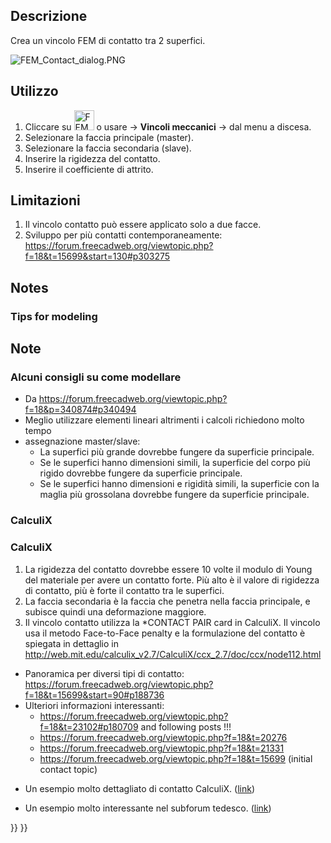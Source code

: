 <languages/>

<div class="mw-translate-fuzzy">
{{Docnav/it|[[FEM_ConstraintPlaneRotation/it|Vincolo piano di rotazione]]|[[FEM_ConstraintTransform/it|Constraint transform]]|[[FEM_Workbench/it|FEM]]|IconL=FEM_ConstraintPlaneRotation.png|IconC=Workbench_FEM.svg|IconR=FEM_ConstraintTransform.png}}
</div>

<div class="mw-translate-fuzzy">
{{GuiCommand/it
|Name=FEM ConstraintContact
|Name/it=Vincolo contatto
|MenuLocation=Modello → Vincoli meccanici → Vincolo contatto
|Workbenches=[[FEM_Workbench/it|FEM]]
|Shortcut=
|SeeAlso=[[FEM_tutorial/it|Tutorial di FEM]]
}}
</div>

<span id="Description"></span>
==Descrizione==

<div class="mw-translate-fuzzy">
Crea un vincolo FEM di contatto tra 2 superfici.
</div>

[[File:FEM_Contact_dialog.PNG]]
{{Caption|The FEM contact task panel}}

<span id="Usage"></span>
==Utilizzo==

<div class="mw-translate-fuzzy">
#Cliccare su [[Image:FEM_ConstraintContact.png|32px]] o usare {{KEY|Modello}} → '''Vincoli meccanici''' →  {{KEY|[[Image:FEM_ConstraintContact.png|32px]] Vincolo contatto}}  dal menu a discesa.
#Selezionare la faccia principale (master).
#Selezionare la faccia secondaria (slave).
#Inserire la rigidezza del contatto.
#Inserire il coefficiente di attrito.
</div>

<span id="Limitations"></span>
==Limitazioni==

<div class="mw-translate-fuzzy">
#Il vincolo contatto può essere applicato solo a due facce.
#Sviluppo per più contatti contemporaneamente: https://forum.freecadweb.org/viewtopic.php?f=18&t=15699&start=130#p303275
</div>

==Notes==

=== Tips for modeling ===

<div class="mw-translate-fuzzy">
==Note==
=== Alcuni consigli su come modellare ===
* Da https://forum.freecadweb.org/viewtopic.php?f=18&p=340874#p340494
* Meglio utilizzare elementi lineari altrimenti i calcoli richiedono molto tempo
* assegnazione master/slave:
** La superfici più grande dovrebbe fungere da superficie principale.
** Se le superfici hanno dimensioni simili, la superficie del corpo più rigido dovrebbe fungere da superficie principale.
** Se le superfici hanno dimensioni e rigidità simili, la superficie con la maglia più grossolana dovrebbe fungere da superficie principale.
</div>

=== CalculiX ===

<div class="mw-translate-fuzzy">
=== CalculiX ===
#La rigidezza del contatto dovrebbe essere 10 volte il modulo di Young del materiale per avere un contatto forte. Più alto è il valore di rigidezza di contatto, più è forte il contatto tra le superfici.
#La faccia secondaria è la faccia che penetra nella faccia principale, e subisce quindi una deformazione maggiore.
#Il vincolo contatto utilizza la *CONTACT PAIR card in CalculiX. Il vincolo usa il metodo Face-to-Face penalty e la formulazione del contatto è spiegata in dettaglio in http://web.mit.edu/calculix_v2.7/CalculiX/ccx_2.7/doc/ccx/node112.html
* Panoramica per diversi tipi di contatto: https://forum.freecadweb.org/viewtopic.php?f=18&t=15699&start=90#p188736
* Ulteriori informazioni interessanti:
** https://forum.freecadweb.org/viewtopic.php?f=18&t=23102#p180709 and following posts !!!
** https://forum.freecadweb.org/viewtopic.php?f=18&t=20276
** https://forum.freecadweb.org/viewtopic.php?f=18&t=21331
** https://forum.freecadweb.org/viewtopic.php?f=18&t=15699 (initial contact topic)
</div>

* Un esempio molto dettagliato di contatto CalculiX. ([http://dip28p.web.fc2.com/calculix/netgen2calculix/index.html link])

<div class="mw-translate-fuzzy">
* Un esempio molto interessante nel subforum tedesco. ([https://forum.freecadweb.org/viewtopic.php?f=13&t=39663&start=10#p337254 link])
</div> 


<div class="mw-translate-fuzzy">
{{Docnav/it|[[FEM_ConstraintPlaneRotation/it|Vincolo piano di rotazione]]|[[FEM_ConstraintTransform/it|Constraint transform]]|[[FEM_Workbench/it|FEM]]|IconL=FEM_ConstraintPlaneRotation.png|IconC=Workbench_FEM.svg|IconR=FEM_ConstraintTransform.png}}
</div>

{{FEM Tools navi{{#translation:}}}}
{{Userdocnavi{{#translation:}}}}